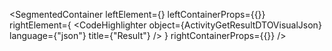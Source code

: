 
<SegmentedContainer
  leftElement={<ActivityGetResultDTODesc />}
  leftContainerProps={{}}
  rightElement={
    <CodeHighlighter
      object={ActivityGetResultDTOVisualJson}
      language={"json"}
      title={"Result"}
    />
  }
  rightContainerProps={{}}
/>
